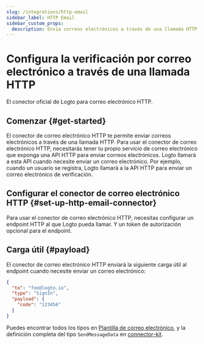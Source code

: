 ```yaml
---
slug: /integrations/http-email
sidebar_label: HTTP Email
sidebar_custom_props:
  description: Envía correos electrónicos a través de una llamada HTTP.
---
```



# Configura la verificación por correo electrónico a través de una llamada HTTP

El conector oficial de Logto para correo electrónico HTTP.

<GuideTip />

## Comenzar \{#get-started}

El conector de correo electrónico HTTP te permite enviar correos electrónicos a través de una llamada HTTP. Para usar el conector de correo electrónico HTTP, necesitarás tener tu propio servicio de correo electrónico que exponga una API HTTP para enviar correos electrónicos. Logto llamará a esta API cuando necesite enviar un correo electrónico. Por ejemplo, cuando un usuario se registra, Logto llamará a la API HTTP para enviar un correo electrónico de verificación.

## Configurar el conector de correo electrónico HTTP \{#set-up-http-email-connector}

Para usar el conector de correo electrónico HTTP, necesitas configurar un endpoint HTTP al que Logto pueda llamar. Y un token de autorización opcional para el endpoint.

## Carga útil \{#payload}

El conector de correo electrónico HTTP enviará la siguiente carga útil al endpoint cuando necesite enviar un correo electrónico:

```json
{
  "to": "foo@logto.io",
  "type": "SignIn",
  "payload": {
    "code": "123456"
  }
}
```

Puedes encontrar todos los tipos en [Plantilla de correo electrónico](/connectors/email-connectors/built-in-email-service/#unified-email-templates), y la definición completa del tipo `SendMessageData` en [connector-kit](https://github.com/logto-io/logto/tree/master/packages/toolkit/connector-kit/src/types/passwordless.ts).
